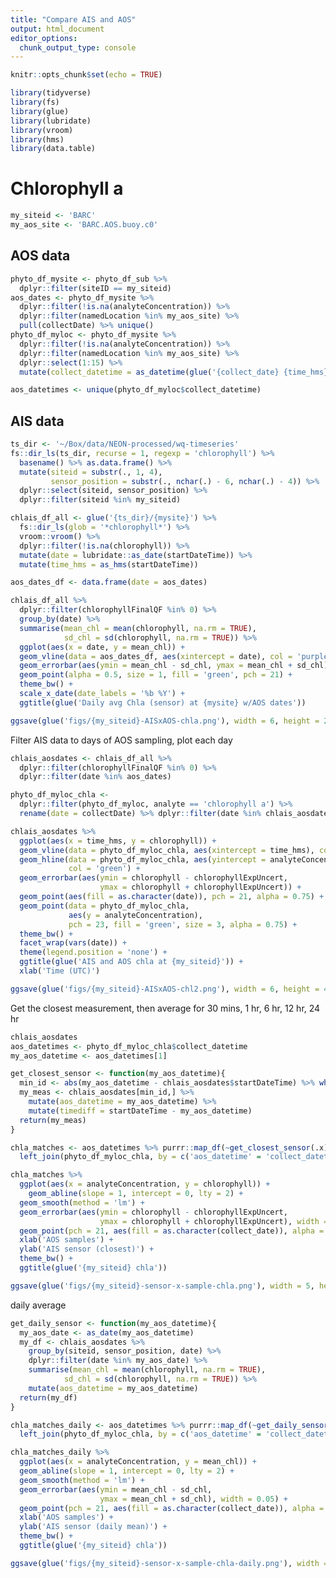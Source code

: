 ```yaml
---
title: "Compare AIS and AOS"
output: html_document
editor_options: 
  chunk_output_type: console
---
```


```r
knitr::opts_chunk$set(echo = TRUE)
```

```r
library(tidyverse)
library(fs)
library(glue)
library(lubridate)
library(vroom)
library(hms)
library(data.table)
```

# Chlorophyll a

```r
my_siteid <- 'BARC'
my_aos_site <- 'BARC.AOS.buoy.c0'
```

## AOS data

```r

phyto_df_mysite <- phyto_df_sub %>% 
  dplyr::filter(siteID == my_siteid) 
aos_dates <- phyto_df_mysite %>% 
  dplyr::filter(!is.na(analyteConcentration)) %>%
  dplyr::filter(namedLocation %in% my_aos_site) %>%
  pull(collectDate) %>% unique()
phyto_df_myloc <- phyto_df_mysite %>%
  dplyr::filter(!is.na(analyteConcentration)) %>%
  dplyr::filter(namedLocation %in% my_aos_site) %>%
  dplyr::select(1:15) %>%
  mutate(collect_datetime = as_datetime(glue('{collect_date} {time_hms}')))
```

```r
aos_datetimes <- unique(phyto_df_myloc$collect_datetime)
```


## AIS data

```r
ts_dir <- '~/Box/data/NEON-processed/wq-timeseries'
fs::dir_ls(ts_dir, recurse = 1, regexp = 'chlorophyll') %>% 
  basename() %>% as.data.frame() %>%
  mutate(siteid = substr(., 1, 4),
         sensor_position = substr(., nchar(.) - 6, nchar(.) - 4)) %>%
  dplyr::select(siteid, sensor_position) %>%
  dplyr::filter(siteid %in% my_siteid)
```

```r
chlais_df_all <- glue('{ts_dir}/{mysite}') %>% 
  fs::dir_ls(glob = '*chlorophyll*') %>%
  vroom::vroom() %>% 
  dplyr::filter(!is.na(chlorophyll)) %>%
  mutate(date = lubridate::as_date(startDateTime)) %>%
  mutate(time_hms = as_hms(startDateTime))
```

```r
aos_dates_df <- data.frame(date = aos_dates)
```

```r
chlais_df_all %>%
  dplyr::filter(chlorophyllFinalQF %in% 0) %>%
  group_by(date) %>%
  summarise(mean_chl = mean(chlorophyll, na.rm = TRUE), 
            sd_chl = sd(chlorophyll, na.rm = TRUE)) %>% 
  ggplot(aes(x = date, y = mean_chl)) +
  geom_vline(data = aos_dates_df, aes(xintercept = date), col = 'purple') +
  geom_errorbar(aes(ymin = mean_chl - sd_chl, ymax = mean_chl + sd_chl), lwd = 0.2) +
  geom_point(alpha = 0.5, size = 1, fill = 'green', pch = 21) +
  theme_bw() +
  scale_x_date(date_labels = '%b %Y') +
  ggtitle(glue('Daily avg Chla (sensor) at {mysite} w/AOS dates'))

ggsave(glue('figs/{my_siteid}-AISxAOS-chla.png'), width = 6, height = 2)
```

Filter AIS data to days of AOS sampling, plot each day

```r
chlais_aosdates <- chlais_df_all %>%
  dplyr::filter(chlorophyllFinalQF %in% 0) %>%
  dplyr::filter(date %in% aos_dates)
```

```r
phyto_df_myloc_chla <- 
  dplyr::filter(phyto_df_myloc, analyte == 'chlorophyll a') %>%
  rename(date = collectDate) %>% dplyr::filter(date %in% chlais_aosdates$date)

chlais_aosdates %>%
  ggplot(aes(x = time_hms, y = chlorophyll)) +
  geom_vline(data = phyto_df_myloc_chla, aes(xintercept = time_hms), col = 'green') +
  geom_hline(data = phyto_df_myloc_chla, aes(yintercept = analyteConcentration),
             col = 'green') +
  geom_errorbar(aes(ymin = chlorophyll - chlorophyllExpUncert,
                    ymax = chlorophyll + chlorophyllExpUncert)) +
  geom_point(aes(fill = as.character(date)), pch = 21, alpha = 0.75) +
  geom_point(data = phyto_df_myloc_chla, 
             aes(y = analyteConcentration), 
             pch = 23, fill = 'green', size = 3, alpha = 0.75) +
  theme_bw() +
  facet_wrap(vars(date)) +
  theme(legend.position = 'none') +
  ggtitle(glue('AIS and AOS chla at {my_siteid}')) +
  xlab('Time (UTC)')

ggsave(glue('figs/{my_siteid}-AISxAOS-chl2.png'), width = 6, height = 4)
```

Get the closest measurement, then average for 30 mins, 1 hr, 6 hr, 12 hr, 24 hr

```r
chlais_aosdates
aos_datetimes <- phyto_df_myloc_chla$collect_datetime
my_aos_datetime <- aos_datetimes[1]

get_closest_sensor <- function(my_aos_datetime){
  min_id <- abs(my_aos_datetime - chlais_aosdates$startDateTime) %>% which.min()
  my_meas <- chlais_aosdates[min_id,] %>% 
    mutate(aos_datetime = my_aos_datetime) %>%
    mutate(timediff = startDateTime - my_aos_datetime)
  return(my_meas)
}

chla_matches <- aos_datetimes %>% purrr::map_df(~get_closest_sensor(.x)) %>%
  left_join(phyto_df_myloc_chla, by = c('aos_datetime' = 'collect_datetime'))
```

```r
chla_matches %>%
  ggplot(aes(x = analyteConcentration, y = chlorophyll)) +
    geom_abline(slope = 1, intercept = 0, lty = 2) +
  geom_smooth(method = 'lm') +
  geom_errorbar(aes(ymin = chlorophyll - chlorophyllExpUncert,
                    ymax = chlorophyll + chlorophyllExpUncert), width = 0.05) +
  geom_point(pch = 21, aes(fill = as.character(collect_date)), alpha = 0.75) +
  xlab('AOS samples') +
  ylab('AIS sensor (closest)') +
  theme_bw() +
  ggtitle(glue('{my_siteid} chla'))

ggsave(glue('figs/{my_siteid}-sensor-x-sample-chla.png'), width = 5, height = 2.5)
```

daily average

```r
get_daily_sensor <- function(my_aos_datetime){
  my_aos_date <- as_date(my_aos_datetime)
  my_df <- chlais_aosdates %>% 
    group_by(siteid, sensor_position, date) %>%
    dplyr::filter(date %in% my_aos_date) %>%
    summarise(mean_chl = mean(chlorophyll, na.rm = TRUE), 
            sd_chl = sd(chlorophyll, na.rm = TRUE)) %>% 
    mutate(aos_datetime = my_aos_datetime)
  return(my_df)
}

chla_matches_daily <- aos_datetimes %>% purrr::map_df(~get_daily_sensor(.x)) %>%
  left_join(phyto_df_myloc_chla, by = c('aos_datetime' = 'collect_datetime'))
```

```r
chla_matches_daily %>%
  ggplot(aes(x = analyteConcentration, y = mean_chl)) +
  geom_abline(slope = 1, intercept = 0, lty = 2) +
  geom_smooth(method = 'lm') +
  geom_errorbar(aes(ymin = mean_chl - sd_chl,
                    ymax = mean_chl + sd_chl), width = 0.05) +
  geom_point(pch = 21, aes(fill = as.character(collect_date)), alpha = 0.75) +
  xlab('AOS samples') +
  ylab('AIS sensor (daily mean)') +
  theme_bw() +
  ggtitle(glue('{my_siteid} chla'))

ggsave(glue('figs/{my_siteid}-sensor-x-sample-chla-daily.png'), width = 5, height = 2.5)
```